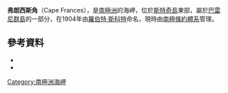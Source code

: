 {{coord|67|30|S|164|45|E|source:GNIS|display=title}}

'''弗朗西斯角'''（Cape Frances），是[[南極洲|南極洲]]的海岬，位於[[斯特奇島|斯特奇島]]東部，屬於[[巴雷尼群島|巴雷尼群島]]的一部分，在1904年由[[羅伯特·斯科特|羅伯特·斯科特]]命名，現時由[[南極條約體系|南極條約體系]]管理。

==參考資料==
*{{cite gnis | type = antarid | id = 5242| name = Frances, Cape | accessdate = 2012-04-06}}
*{{usgs-gazetteer|id=5242|name=Frances, Cape}}

{{Antarctica-geo-stub}}
[[Category:南極洲海岬|Category:南極洲海岬]]
